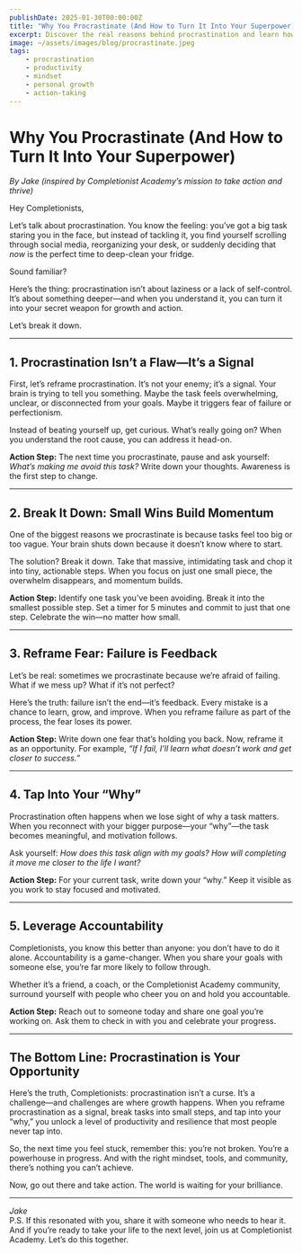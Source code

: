 ```yaml
---
publishDate: 2025-01-30T00:00:00Z
title: "Why You Procrastinate (And How to Turn It Into Your Superpower)"
excerpt: Discover the real reasons behind procrastination and learn how to reframe it as an opportunity for growth and action.
image: ~/assets/images/blog/procrastinate.jpeg
tags:
    - procrastination
    - productivity
    - mindset
    - personal growth
    - action-taking
---
```

# Why You Procrastinate (And How to Turn It Into Your Superpower)  
*By Jake (inspired by Completionist Academy’s mission to take action and thrive)*  

Hey Completionists,  

Let’s talk about procrastination. You know the feeling: you’ve got a big task staring you in the face, but instead of tackling it, you find yourself scrolling through social media, reorganizing your desk, or suddenly deciding that *now* is the perfect time to deep-clean your fridge.  

Sound familiar?  

Here’s the thing: procrastination isn’t about laziness or a lack of self-control. It’s about something deeper—and when you understand it, you can turn it into your secret weapon for growth and action.  

Let’s break it down.  

---

## 1. Procrastination Isn’t a Flaw—It’s a Signal  
First, let’s reframe procrastination. It’s not your enemy; it’s a signal. Your brain is trying to tell you something. Maybe the task feels overwhelming, unclear, or disconnected from your goals. Maybe it triggers fear of failure or perfectionism.  

Instead of beating yourself up, get curious. What’s really going on? When you understand the root cause, you can address it head-on.  

**Action Step:** The next time you procrastinate, pause and ask yourself: *What’s making me avoid this task?* Write down your thoughts. Awareness is the first step to change.  

---

## 2. Break It Down: Small Wins Build Momentum  
One of the biggest reasons we procrastinate is because tasks feel too big or too vague. Your brain shuts down because it doesn’t know where to start.  

The solution? Break it down. Take that massive, intimidating task and chop it into tiny, actionable steps. When you focus on just one small piece, the overwhelm disappears, and momentum builds.  

**Action Step:** Identify one task you’ve been avoiding. Break it into the smallest possible step. Set a timer for 5 minutes and commit to just that one step. Celebrate the win—no matter how small.  

---

## 3. Reframe Fear: Failure is Feedback  
Let’s be real: sometimes we procrastinate because we’re afraid of failing. What if we mess up? What if it’s not perfect?  

Here’s the truth: failure isn’t the end—it’s feedback. Every mistake is a chance to learn, grow, and improve. When you reframe failure as part of the process, the fear loses its power.  

**Action Step:** Write down one fear that’s holding you back. Now, reframe it as an opportunity. For example, *“If I fail, I’ll learn what doesn’t work and get closer to success.”*  

---

## 4. Tap Into Your “Why”  
Procrastination often happens when we lose sight of why a task matters. When you reconnect with your bigger purpose—your “why”—the task becomes meaningful, and motivation follows.  

Ask yourself: *How does this task align with my goals? How will completing it move me closer to the life I want?*  

**Action Step:** For your current task, write down your “why.” Keep it visible as you work to stay focused and motivated.  

---

## 5. Leverage Accountability  
Completionists, you know this better than anyone: you don’t have to do it alone. Accountability is a game-changer. When you share your goals with someone else, you’re far more likely to follow through.  

Whether it’s a friend, a coach, or the Completionist Academy community, surround yourself with people who cheer you on and hold you accountable.  

**Action Step:** Reach out to someone today and share one goal you’re working on. Ask them to check in with you and celebrate your progress.  

---

## The Bottom Line: Procrastination is Your Opportunity  
Here’s the truth, Completionists: procrastination isn’t a curse. It’s a challenge—and challenges are where growth happens. When you reframe procrastination as a signal, break tasks into small steps, and tap into your “why,” you unlock a level of productivity and resilience that most people never tap into.  

So, the next time you feel stuck, remember this: you’re not broken. You’re a powerhouse in progress. And with the right mindset, tools, and community, there’s nothing you can’t achieve.  

Now, go out there and take action. The world is waiting for your brilliance.  

--- 

*Jake*  
P.S. If this resonated with you, share it with someone who needs to hear it. And if you’re ready to take your life to the next level, join us at Completionist Academy. Let’s do this together.
